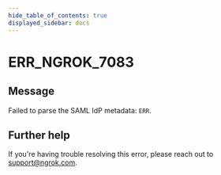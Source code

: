 ```yaml
---
hide_table_of_contents: true
displayed_sidebar: docs
---
```



# ERR_NGROK_7083

## Message

Failed to parse the SAML IdP metadata: `ERR`.

<ErrorDetails error="err_ngrok_7083" />

## Further help

If you're having trouble resolving this error, please reach out to [support@ngrok.com](mailto:support@ngrok.com?subject=Help%20with%20ERR_NGROK_7083).
